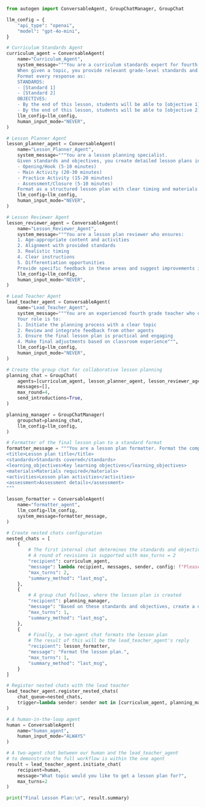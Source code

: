 ```python
from autogen import ConversableAgent, GroupChatManager, GroupChat

llm_config = {
    "api_type": "openai",
    "model": "gpt-4o-mini",
}

# Curriculum Standards Agent
curriculum_agent = ConversableAgent(
    name="Curriculum_Agent",
    system_message="""You are a curriculum standards expert for fourth grade education.
    When given a topic, you provide relevant grade-level standards and learning objectives.
    Format every response as:
    STANDARDS:
    - [Standard 1]
    - [Standard 2]
    OBJECTIVES:
    - By the end of this lesson, students will be able to [objective 1]
    - By the end of this lesson, students will be able to [objective 2]""",
    llm_config=llm_config,
    human_input_mode="NEVER",
)

# Lesson Planner Agent
lesson_planner_agent = ConversableAgent(
    name="Lesson_Planner_Agent",
    system_message="""You are a lesson planning specialist.
    Given standards and objectives, you create detailed lesson plans including:
    - Opening/Hook (5-10 minutes)
    - Main Activity (20-30 minutes)
    - Practice Activity (15-20 minutes)
    - Assessment/Closure (5-10 minutes)
    Format as a structured lesson plan with clear timing and materials needed.""",
    llm_config=llm_config,
    human_input_mode="NEVER",
)

# Lesson Reviewer Agent
lesson_reviewer_agent = ConversableAgent(
    name="Lesson_Reviewer_Agent",
    system_message="""You are a lesson plan reviewer who ensures:
    1. Age-appropriate content and activities
    2. Alignment with provided standards
    3. Realistic timing
    4. Clear instructions
    5. Differentiation opportunities
    Provide specific feedback in these areas and suggest improvements if needed.""",
    llm_config=llm_config,
    human_input_mode="NEVER",
)

# Lead Teacher Agent
lead_teacher_agent = ConversableAgent(
    name="Lead_Teacher_Agent",
    system_message="""You are an experienced fourth grade teacher who oversees the lesson planning process.
    Your role is to:
    1. Initiate the planning process with a clear topic
    2. Review and integrate feedback from other agents
    3. Ensure the final lesson plan is practical and engaging
    4. Make final adjustments based on classroom experience""",
    llm_config=llm_config,
    human_input_mode="NEVER",
)

# Create the group chat for collaborative lesson planning
planning_chat = GroupChat(
    agents=[curriculum_agent, lesson_planner_agent, lesson_reviewer_agent],
    messages=[],
    max_round=4,
    send_introductions=True,
)

planning_manager = GroupChatManager(
    groupchat=planning_chat,
    llm_config=llm_config,
)

# Formatter of the final lesson plan to a standard format
formatter_message = """You are a lesson plan formatter. Format the complete plan as follows:
<title>Lesson plan title</title>
<standards>Standards covered</standards>
<learning_objectives>Key learning objectives</learning_objectives>
<materials>Materials required</materials>
<activities>Lesson plan activities</activities>
<assessment>Assessment details</assessment>
"""

lesson_formatter = ConversableAgent(
    name="formatter_agent",
    llm_config=llm_config,
    system_message=formatter_message,
)

# Create nested chats configuration
nested_chats = [
    {
        # The first internal chat determines the standards and objectives
        # A round of revisions is supported with max_turns = 2
        "recipient": curriculum_agent,
        "message": lambda recipient, messages, sender, config: f"Please provide fourth grade standards and objectives for the topic: {messages[-1]['content']}",
        "max_turns": 2,
        "summary_method": "last_msg",
    },
    {
        # A group chat follows, where the lesson plan is created
        "recipient": planning_manager,
        "message": "Based on these standards and objectives, create a detailed lesson plan.",
        "max_turns": 1,
        "summary_method": "last_msg",
    },
    {
        # Finally, a two-agent chat formats the lesson plan
        # The result of this will be the lead_teacher_agent's reply
        "recipient": lesson_formatter,
        "message": "Format the lesson plan.",
        "max_turns": 1,
        "summary_method": "last_msg",
    }
]

# Register nested chats with the lead teacher
lead_teacher_agent.register_nested_chats(
    chat_queue=nested_chats,
    trigger=lambda sender: sender not in [curriculum_agent, planning_manager, lesson_reviewer_agent],
)

# A human-in-the-loop agent
human = ConversableAgent(
    name="human_agent",
    human_input_mode="ALWAYS"
)

# A two-agent chat between our human and the lead_teacher_agent
# to demonstrate the full workflow is within the one agent
result = lead_teacher_agent.initiate_chat(
    recipient=human,
    message="What topic would you like to get a lesson plan for?",
    max_turns=2
)

print("Final Lesson Plan:\n", result.summary)
```
